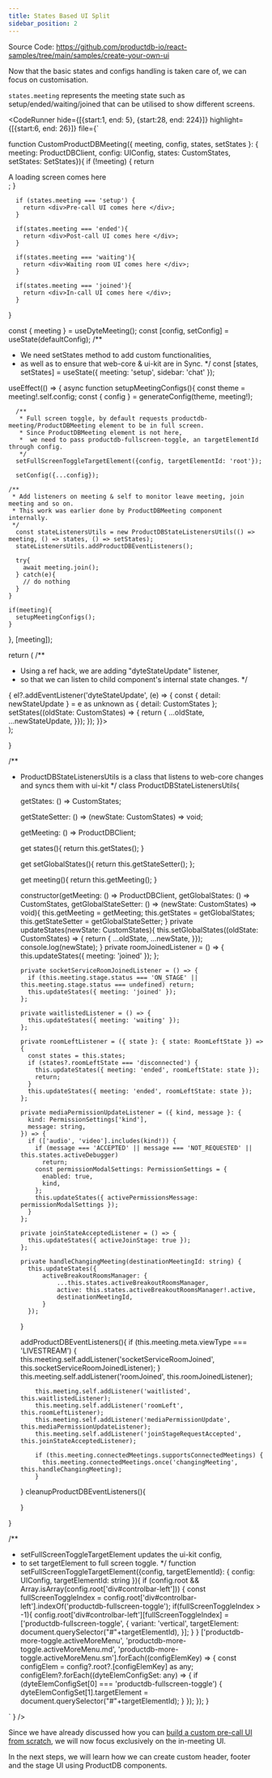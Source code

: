 ```yaml
---
title: States Based UI Split
sidebar_position: 2
---
```


Source Code: https://github.com/productdb-io/react-samples/tree/main/samples/create-your-own-ui

Now that the basic states and configs handling is taken care of, we can focus on customisation.

`states.meeting` represents the meeting state such as setup/ended/waiting/joined that can be utilised to show different screens.


<CodeRunner 
hide={[{start:1, end: 5}, {start:28, end: 224}]}
highlight={[{start:6, end: 26}]}
file={`

function CustomProductDBMeeting({ meeting, config, states, setStates }: { meeting: ProductDBClient, config: UIConfig,  states: CustomStates, setStates: SetStates}){
    if (!meeting) {
        return <div> A loading screen comes here </div>;
      }
    
      if (states.meeting === 'setup') {
        return <div>Pre-call UI comes here </div>;
      }
    
      if(states.meeting === 'ended'){
        return <div>Post-call UI comes here </div>;
      }
    
      if(states.meeting === 'waiting'){
        return <div>Waiting room UI comes here </div>;
      }
    
      if(states.meeting === 'joined'){
        return <div>In-call UI comes here </div>;
      }
}

  const { meeting } = useDyteMeeting();
  const [config, setConfig] = useState(defaultConfig);
  /**
  * We need setStates method to add custom functionalities,
  * as well as to ensure that web-core & ui-kit are in Sync.
  */
  const [states, setStates] = useState<CustomStates>({
    meeting: 'setup',
    sidebar: 'chat'
  });

useEffect(() => {
  async function setupMeetingConfigs(){
      const theme = meeting!.self.config;
      const { config } = generateConfig(theme, meeting!);

      /**
       * Full screen toggle, by default requests productdb-meeting/ProductDBMeeting element to be in full screen.
       * Since ProductDBMeeting element is not here,
       *  we need to pass productdb-fullscreen-toggle, an targetElementId through config.
       */
      setFullScreenToggleTargetElement({config, targetElementId: 'root'});

      setConfig({...config});

    /**
     * Add listeners on meeting & self to monitor leave meeting, join meeting and so on.
     * This work was earlier done by ProductDBMeeting component internally.
     */
      const stateListenersUtils = new ProductDBStateListenersUtils(() => meeting, () => states, () => setStates);
      stateListenersUtils.addProductDBEventListeners();

      try{
        await meeting.join();
      } catch(e){
        // do nothing
      }
    }

    if(meeting){
      setupMeetingConfigs();
    }

}, [meeting]);

return (
  /**
  * Using a ref hack, we are adding "dyteStateUpdate" listener,
  * so that we can listen to child component's internal state changes.
  */
  <div className="flex w-full h-full bg-black text-white justify-center items-center" ref={(el) => {
            el?.addEventListener('dyteStateUpdate', (e) => {
              const { detail: newStateUpdate } = e as unknown as { detail: CustomStates };
              setStates((oldState: CustomStates) => { return {
                ...oldState,
                ...newStateUpdate,
              }});
            });
          }}>
      <CustomProductDBMeeting meeting={meeting} config={config} states={states} setStates={setStates} />
  </div>
);

}

/**
* ProductDBStateListenersUtils is a class that listens to web-core changes and syncs them with ui-kit
*/
class ProductDBStateListenersUtils{

    getStates: () => CustomStates;

    getStateSetter: () => (newState: CustomStates) => void;

    getMeeting: () => ProductDBClient;

    get states(){
        return this.getStates();
    }

    get setGlobalStates(){
        return this.getStateSetter();
    };

    get meeting(){
        return this.getMeeting();
    }

    constructor(getMeeting: () => ProductDBClient, getGlobalStates: () => CustomStates, getGlobalStateSetter: () => (newState: CustomStates) => void){
        this.getMeeting = getMeeting;
        this.getStates = getGlobalStates;
        this.getStateSetter = getGlobalStateSetter;
    }
    private updateStates(newState: CustomStates){
        this.setGlobalStates((oldState: CustomStates) => { return {
            ...oldState,
            ...newState,
        }});
        console.log(newState);
    }
    private roomJoinedListener = () => {
        this.updateStates({ meeting: 'joined' });
      };

      private socketServiceRoomJoinedListener = () => {
        if (this.meeting.stage.status === 'ON_STAGE' || this.meeting.stage.status === undefined) return;
        this.updateStates({ meeting: 'joined' });
      };

      private waitlistedListener = () => {
        this.updateStates({ meeting: 'waiting' });
      };

      private roomLeftListener = ({ state }: { state: RoomLeftState }) => {
        const states = this.states;
        if (states?.roomLeftState === 'disconnected') {
          this.updateStates({ meeting: 'ended', roomLeftState: state });
          return;
        }
        this.updateStates({ meeting: 'ended', roomLeftState: state });
      };

      private mediaPermissionUpdateListener = ({ kind, message }: {
        kind: PermissionSettings['kind'],
        message: string,
      }) => {
        if (['audio', 'video'].includes(kind!)) {
          if (message === 'ACCEPTED' || message === 'NOT_REQUESTED' || this.states.activeDebugger)
            return;
          const permissionModalSettings: PermissionSettings = {
            enabled: true,
            kind,
          };
          this.updateStates({ activePermissionsMessage: permissionModalSettings });
        }
      };

      private joinStateAcceptedListener = () => {
        this.updateStates({ activeJoinStage: true });
      };

      private handleChangingMeeting(destinationMeetingId: string) {
        this.updateStates({
            activeBreakoutRoomsManager: {
                ...this.states.activeBreakoutRoomsManager,
                active: this.states.activeBreakoutRoomsManager!.active,
                destinationMeetingId,
            }
        });
    }

    addProductDBEventListeners(){
        if (this.meeting.meta.viewType === 'LIVESTREAM') {
            this.meeting.self.addListener('socketServiceRoomJoined', this.socketServiceRoomJoinedListener);
          }
          this.meeting.self.addListener('roomJoined', this.roomJoinedListener);

          this.meeting.self.addListener('waitlisted', this.waitlistedListener);
          this.meeting.self.addListener('roomLeft', this.roomLeftListener);
          this.meeting.self.addListener('mediaPermissionUpdate', this.mediaPermissionUpdateListener);
          this.meeting.self.addListener('joinStageRequestAccepted', this.joinStateAcceptedListener);

          if (this.meeting.connectedMeetings.supportsConnectedMeetings) {
            this.meeting.connectedMeetings.once('changingMeeting', this.handleChangingMeeting);
          }

    }
    cleanupProductDBEventListeners(){

    }

}

/**
* setFullScreenToggleTargetElement updates the ui-kit config,
* to set targetElement to full screen toggle.
*/
function setFullScreenToggleTargetElement({config, targetElementId}: { config: UIConfig, targetElementId: string }){
    if (config.root && Array.isArray(config.root['div#controlbar-left'])) {
        const fullScreenToggleIndex = config.root['div#controlbar-left'].indexOf('productdb-fullscreen-toggle');
        if(fullScreenToggleIndex > -1){
            config.root['div#controlbar-left'][fullScreenToggleIndex] = ['productdb-fullscreen-toggle', {
                variant: 'vertical',
                targetElement: document.querySelector("#"+targetElementId),
            }];
        }
    }
    ['productdb-more-toggle.activeMoreMenu', 'productdb-more-toggle.activeMoreMenu.md', 'productdb-more-toggle.activeMoreMenu.sm'].forEach((configElemKey) => {
        const configElem = config?.root?.[configElemKey] as any;
        configElem?.forEach((dyteElemConfigSet: any) => {
            if (dyteElemConfigSet[0] === 'productdb-fullscreen-toggle') {
                dyteElemConfigSet[1].targetElement = document.querySelector("#"+targetElementId);
            }
        });
    });
}

` } />

Since we have already discussed how you can [build a custom pre-call UI from scratch](/react-ui-kit/build-pre-call-ui/default-setup-screen), we will now focus exclusively on the in-meeting UI.

In the next steps, we will learn how we can create custom header, footer and the stage UI using ProductDB components.